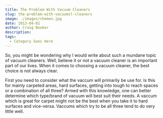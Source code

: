 ```yaml
---
title: The Problem With Vacuum Cleaners
slug: the-problem-with-vacuumsl-cleaners
image: ./images/chemex.jpg
date: 2013-04-01
author: Craig Booker
description:
tags:
  - Category Goes Here
---
```


So, you might be wondering why I would write about such a mundane topic of vacuum cleaners. Well, believe it or not a vacuum cleaner is an important part of our lives. When it comes to choosing a vacuum cleaner, the best choice is not always clear.

First you need to consider what the vaccum will primarily be use for. Is this for mainly carpeted areas, hard surfaces, getting into tough to reach spaces or a combination of all three? Armed with this knowledge, one can better determine which type/brand of vacuum will best suit their needs. A vaccum which is great for carpet might not be the best when you take it to hard surfaces and vice-versa. Vaccums which try to be all three tend to do very little well.
